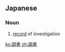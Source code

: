 ==Japanese==
{{ja-kanjitab|ちょう|しょ|yomi=o}}

===Noun===
{{ja-noun|ちょうしょ}}

# [[record]] of investigation

[[ko:調書]]
[[zh:調書]]